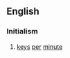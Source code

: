 ==English==

===Initialism===
{{en-initialism}}
#{{computing|typing|data entry}} [[keys]] [[per]] [[minute]]
